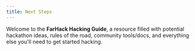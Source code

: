 ```yaml
---
title: Next Steps
---
```


Welcome to the **FarHack Hacking Guide**, a resource filled with potential hackathon ideas, rules of the road, community tools/docs, and everything else you'll need to get started hacking.